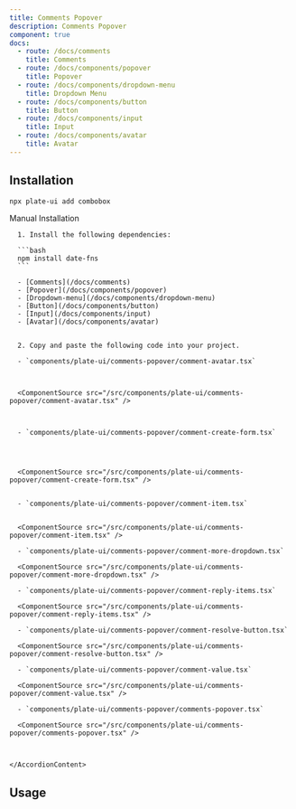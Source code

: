 ```yaml
---
title: Comments Popover
description: Comments Popover
component: true
docs:
  - route: /docs/comments
    title: Comments
  - route: /docs/components/popover
    title: Popover
  - route: /docs/components/dropdown-menu
    title: Dropdown Menu
  - route: /docs/components/button
    title: Button
  - route: /docs/components/input
    title: Input
  - route: /docs/components/avatar
    title: Avatar
---
```


<ComponentExample src="/src/components/examples/PlaygroundDemo.tsx">
  <PlaygroundDemo id="comment" />
</ComponentExample>

## Installation

```bash
npx plate-ui add combobox
```

<Accordion type="single" collapsible>
  <AccordionItem value="manual-installation">
    <AccordionTrigger>Manual Installation</AccordionTrigger>
    <AccordionContent>

      1. Install the following dependencies:

      ```bash
      npm install date-fns
      ```

      - [Comments](/docs/comments)
      - [Popover](/docs/components/popover)
      - [Dropdown-menu](/docs/components/dropdown-menu)
      - [Button](/docs/components/button)
      - [Input](/docs/components/input)
      - [Avatar](/docs/components/avatar)


      2. Copy and paste the following code into your project.

      - `components/plate-ui/comments-popover/comment-avatar.tsx`



      <ComponentSource src="/src/components/plate-ui/comments-popover/comment-avatar.tsx" />



      - `components/plate-ui/comments-popover/comment-create-form.tsx`




      <ComponentSource src="/src/components/plate-ui/comments-popover/comment-create-form.tsx" />


      - `components/plate-ui/comments-popover/comment-item.tsx`


      <ComponentSource src="/src/components/plate-ui/comments-popover/comment-item.tsx" />

      - `components/plate-ui/comments-popover/comment-more-dropdown.tsx`

      <ComponentSource src="/src/components/plate-ui/comments-popover/comment-more-dropdown.tsx" />

      - `components/plate-ui/comments-popover/comment-reply-items.tsx`

      <ComponentSource src="/src/components/plate-ui/comments-popover/comment-reply-items.tsx" />

      - `components/plate-ui/comments-popover/comment-resolve-button.tsx`

      <ComponentSource src="/src/components/plate-ui/comments-popover/comment-resolve-button.tsx" />

      - `components/plate-ui/comments-popover/comment-value.tsx`

      <ComponentSource src="/src/components/plate-ui/comments-popover/comment-value.tsx" />

      - `components/plate-ui/comments-popover/comments-popover.tsx`

      <ComponentSource src="/src/components/plate-ui/comments-popover/comments-popover.tsx" />



    </AccordionContent>

  </AccordionItem>
</Accordion>

## Usage

<ComponentSource src="/src/components/examples/PlaygroundDemo.tsx" />
